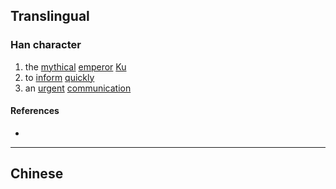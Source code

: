 {{also|嚳}}
{{character info}}
==Translingual==

===Han character===
{{Han char|rn=30|rad=口|as=09|sn=12|four=|canj=FBHGR|ids=⿱𰃮告}}

# the [[mythical]] [[emperor]] [[w:Emperor Ku|Ku]]
# to [[inform]] [[quickly]]
# an [[urgent]] [[communication]]

====References====
* {{Han ref|kx=0201.121|hdz=10662.010|uh=55BE|ud=21950}}

----

==Chinese==
{{zh-see|嚳}}